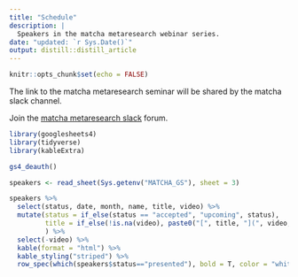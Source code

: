 ```yaml
---
title: "Schedule"
description: |
  Speakers in the matcha metaresearch webinar series.
date: "updated: `r Sys.Date()`"
output: distill::distill_article
---
```


```r
knitr::opts_chunk$set(echo = FALSE)
```

The link to the matcha metaresearch seminar will be shared by the matcha slack channel. 

Join the [matcha metaresearch slack](https://docs.google.com/forms/d/1ZANUQkR93Qz0W2iCIDZKUP1hKDiwg41uLopNJG8a-gY/prefill) forum.



```r
library(googlesheets4)
library(tidyverse)
library(kableExtra)

gs4_deauth()

speakers <- read_sheet(Sys.getenv("MATCHA_GS"), sheet = 3)


```

```r
speakers %>% 
  select(status, date, month, name, title, video) %>% 
  mutate(status = if_else(status == "accepted", "upcoming", status),
         title = if_else(!is.na(video), paste0("[", title, "](", video, ")"), title)
         ) %>% 
  select(-video) %>% 
  kable(format = "html") %>% 
  kable_styling("striped") %>% 
  row_spec(which(speakers$status=="presented"), bold = T, color = "white", background = "lightgrey")


```




